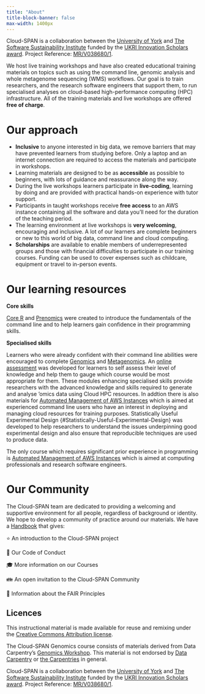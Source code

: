 ```yaml
---
title: "About"
title-block-banner: false
max-width: 1400px
---
```


Cloud-SPAN is a collaboration between the [University of York](https://www.york.ac.uk/) and [The Software Sustainability Institute](https://www.software.ac.uk/) funded by the [UKRI Innovation Scholars award](https://www.ukri.org/news/initiatives-boost-health-and-bioscience-skills-and-industry/). Project Reference: [MR/V038680/1](https://gtr.ukri.org/projects?ref=MR%2FV038680%2F1).

We host live training workshops and have also created educational training materials on topics such as using the command line, genomic analysis and whole metagenome sequencing (WMS) workflows. Our goal is to train researchers, and the research software engineers that support them, to run specialised analyses on cloud-based high-performance computing (HPC) infrastructure. All of the  training materials and live workshops are offered **free of charge**.


# Our approach 

- **Inclusive** to anyone interested in big data, we remove barriers that may have prevented learners from studying before. Only a laptop and an internet connection are required to access the materials and participate in workshops.
- Learning materials are designed to be as **accessible** as possible to beginners, with lots of guidance and reassurance along the way.
- During the live workshops learners participate in **live-coding**, learning by doing and are provided with practical hands-on experience with tutor support.
- Participants in taught workshops receive **free access** to an AWS instance containing all the software and data you'll need for the duration of the teaching period. 
- The learning environment at live workshops is **very welcoming**, encouraging and inclusive. A lot of our learners are complete beginners or new to this world of big data, command line and cloud computing. 
- **Scholarships** are available to enable members of underrepresented groups and those with financial difficulties to participate in our training courses. Funding can be used to cover expenses such as childcare, equipment or travel to in-person events. 

# Our learning resources

**Core skills**

[Core R]((https://cloud-span.github.io/core-r/02_intro_to_r_and_working_with_data.html#1)) and [Prenomics](https://cloud-span.github.io/prenomics00-intro/) were created to introduce the fundamentals of the command line and to help learners gain confidence in their programming skills. 

**Specialised skills**

Learners who were already confident with their command line abilities were encouraged to complete [Genomics](https://cloud-span.github.io/00genomics/) and [Metagenomics](https://cloud-span.github.io/nerc-metagenomics-v2q/). An [online assessment](https://shiny.york.ac.uk/er13/prenomics-quiz/#section-why) was developed for learners to self assess their level of knowledge and help them to gauge which course would be most appropriate for them. These modules enhancing specialised skills provide researchers with the advanced knowledge and skills required to generate and analyse 'omics data using Cloud HPC resources. In addtion there is also materials for [Automated Management of AWS Instances](https://cloud-span.github.io/cloud-admin-guide-v2q/) which is aimed at experienced command line users who have an interest in deploying and managing cloud resources for training purposes. Statistically Useful Experimental Design {#Statistically-Useful-Experimental-Design} was developed to help researchers to understand the issues underpinning good experimental design and also ensure that reproducible techniques are used to produce data.

::: callout-note
The only course which requires significant prior experience in programming is [Automated Management of AWS Instances](#cloud-admin) which is aimed at computing professionals and research software engineers.
:::

# Our Community

The Cloud-SPAN team are dedicated to providing a welcoming and supportive environment for all people, regardless of background or identity. We hope to develop a community of practice around our materials. We have a [Handbook](https://cloud-span.github.io/CloudSPAN-handbook/) that gives:

⭐ An introduction to the Cloud-SPAN project

🤝 Our Code of Conduct

🎓 More information on our Courses

👪 An open invitation to the Cloud-SPAN Community

📌 Information about the FAIR Principles

## Licences

This instructional material is made available for reuse and remixing under the [Creative Commons Attribution license](https://creativecommons.org/licenses/by/4.0/).

The Cloud-SPAN Genomics course consists of materials derived from Data Carpentry's [Genomics Workshop](https://datacarpentry.org/genomics-workshop/). This material is not endorsed by [Data Carpentry](https://datacarpentry.org) or [the Carpentries](https://carpentries.org/) in general.

Cloud-SPAN is a collaboration between the [University of York](https://www.york.ac.uk/) and [The Software Sustainability Institute](https://www.software.ac.uk/) funded by the [UKRI Innovation Scholars award](https://www.ukri.org/news/initiatives-boost-health-and-bioscience-skills-and-industry/). Project Reference: [MR/V038680/1](https://gtr.ukri.org/projects?ref=MR%2FV038680%2F1).











